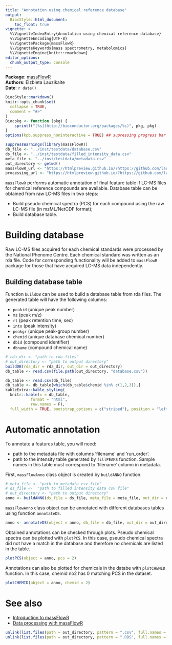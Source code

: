 ```yaml
---
title: "Annotation using chemical reference database"
output:
  BiocStyle::html_document:
    toc_float: true
vignette: >
  %\VignetteIndexEntry{Annotation using chemical reference database}
  %\VignetteEncoding{UTF-8}
  %\VignettePackage{massFlowR}
  %\VignetteKeywords{mass spectrometry, metabolomics}
  %\VignetteEngine{knitr::rmarkdown}
editor_options: 
  chunk_output_type: console
---
```


**Package**: [massFlowR](https://github.com/lauzikaite/massFlowR)<br />
**Authors**: Elzbieta Lauzikaite<br />
**Date**: `r date()`

```r
BiocStyle::markdown() 
knitr::opts_chunk$set(
  collapse = TRUE,
  comment = "#>"
)
Biocpkg <- function (pkg) {
    sprintf("[%s](http://bioconductor.org/packages/%s)", pkg, pkg)
}
options(kpb.suppress_noninteractive = TRUE) ## supressing progress bar
```

```r
suppressWarnings(library(massFlowR))
db_file <- "../inst/testdata/database.csv"
ds_file <- "../inst/testdata/filled_intensity_data.csv"
meta_file <- "../inst/testdata/metadata.csv"
out_directory <- getwd()
massFlowR_url <- "https://htmlpreview.github.io/?https://github.com/lauzikaite/massFlowR/blob/master/doc/massFlowR.html"
processing_url <- "https://htmlpreview.github.io/?https://github.com/lauzikaite/massFlowR/blob/master/doc/processing.html"
```


`massFlowR` performs automatic annotation of final feature table if LC-MS files for chemical reference compounds are available. Database table can be obtained from raw LC-MS files in two steps:


* Build pseudo chemical spectra (PCS) for each compound using the raw LC-MS file (in mzML/NetCDF format);
* Build database table.


# Building database


Raw LC-MS files acquired for each chemical standards were processed by the National Phenome Centre. Each chemical standard was written as an rda file. Code for corresponding functionality will be added to `massFlowR` package for those that have acquired LC-MS data independently. 


## Building database table


Function `buildDB` can be used to build a database table from rda files. The generated table will have the following columns:

* `peakid` (unique peak number)
* `mz` (peak m/z)
* `rt` (peak retention time, sec)
* `into` (peak intensity)
* `peakgr` (unique peak-group number)
* `chemid` (unique database chemical number)
* `dbid`  (compound identifier)
* `dbname` (compound chemical name)


```r
# rda_dir <- "path to rda files"
# out_directory <- "path to output directory"
buildDB(rda_dir = rda_dir, out_dir = out_directory)
db_table <- read.csv(file.path(out_directory, "database.csv"))
```


```r
db_table <- read.csv(db_file)
db_table <- db_table[which(db_table$chemid %in% c(1,2,3)),]
kableExtra::kable_styling(
  knitr::kable(x = db_table,
           format = "html",
           row.names = F),
  full_width = TRUE, bootstrap_options = c("striped"), position = "left")
```


# Automatic annotation


To annotate a features table, you will need:

* path to the metadata file with columns 'filename' and  'run_order'.
* path to the intensity table generated by `fillPEAKS` function. Sample names in this table must correspond to 'filename' column in metadata.


First, `massFlowAnno` class object is created by `buildANNO` function.  


```r
# meta_file <- "path to metadata csv file"
# ds_file <-  "path to filled intensity data csv file"
# out_directory <- "path to output directory"
anno <- buildANNO(ds_file = ds_file, meta_file = meta_file, out_dir = out_directory)
```


`massFlowAnno` class object can be annotated with different databases tables using function `annotateDS`.


```r
anno <- annotateDS(object = anno, db_file = db_file, out_dir = out_directory, mz_err = 0.01, rt_err = 10, ncores = 2)
```


Obtained annotations can be checked through plots. Pseudo chemical spectra can be plotted with `plotPCS`. In this case, pseudo chemical spectra did not have a match in the database and therefore no chemicals are listed in the table.


```r
plotPCS(object = anno, pcs = 2)
```


Annotations can also be plotted for chemicals in the databe with `plotCHEMID` function. In this case, chemid no2 has 0 matching PCS in the dataset.


```r
plotCHEMID(object = anno, chemid = 2)
```


# See also


* [Introduction to massFlowR](`r massFlowR_url`)
* [Data processing with massFlowR](`r processing_url`)


```r
unlink(list.files(path = out_directory, pattern = ".csv", full.names = TRUE))
unlink(list.files(path = out_directory, pattern = ".RDS", full.names = TRUE))
```


